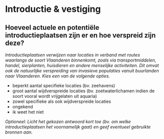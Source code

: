 # Introductie & vestiging

## Hoeveel actuele en potentiële introductieplaatsen zijn er en hoe verspreid zijn deze?

*Introductieplaatsen verwijzen naar locaties in verband met routes waarlangs de soort Vlaanderen binnenkomt, zoals via transportmiddelen, handel, sierplanten, huisdieren en andere menselijke activiteiten. Dit omvat ook de natuurlijke verspreiding van invasieve populaties vanuit buurlanden naar Vlaanderen. Kies een van de volgende opties.*

- beperkt aantal specifieke locaties (bv. zeehavens)
- groot aantal wijdverspreide locaties (bv. zoetwaterlichamen indien de soort vooral wordt vrijgelaten uit aquaria)
- zowel specifieke als ook wijdverspreide locaties
- ongekend
- ik weet het niet

*Optioneel: Licht het gekozen antwoord kort toe (bv. om welke introductieplaatsen het voornamelijk gaat) en geef eventueel gebruikte bronnen aan.*

&nbsp;


